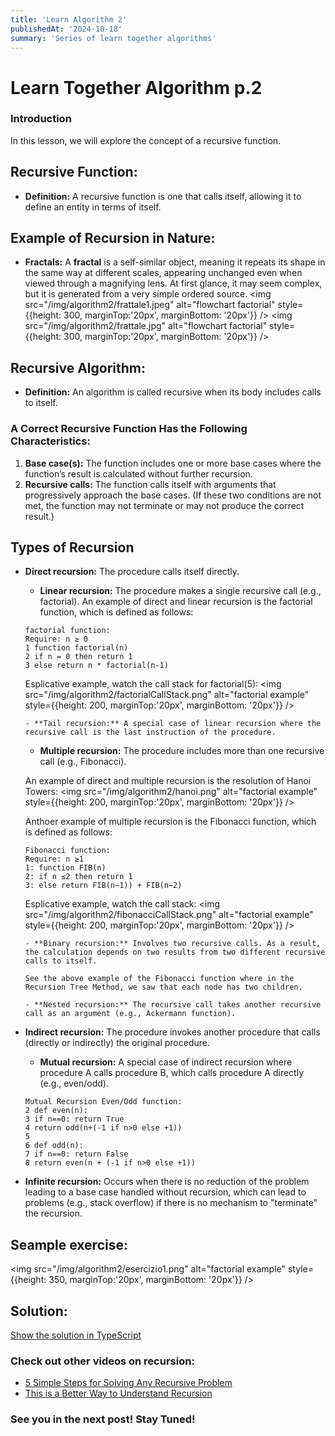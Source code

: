 ```yaml
---
title: 'Learn Algorithm 2'
publishedAt: '2024-10-18'
summary: 'Series of learn together algorithms'
---
```


# **Learn Together Algorithm p.2**

### **Introduction**
In this lesson, we will explore the concept of a recursive function.

## Recursive Function:
- **Definition:** A recursive function is one that calls itself, allowing it to define an entity in terms of itself.

## Example of Recursion in Nature:
- **Fractals:** A **fractal** is a self-similar object, meaning it repeats its shape in the same way at different scales, appearing unchanged even when viewed through a magnifying lens. At first glance, it may seem complex, but it is generated from a very simple ordered source. 
<img src="/img/algorithm2/frattale1.jpeg" alt="flowchart factorial" style={{height: 300, marginTop:'20px', marginBottom: '20px'}} />
<img src="/img/algorithm2/frattale.jpg" alt="flowchart factorial" style={{height: 300, marginTop:'20px', marginBottom: '20px'}} />

## Recursive Algorithm:
- **Definition:** An algorithm is called recursive when its body includes calls to itself.

### A Correct Recursive Function Has the Following Characteristics:

1. **Base case(s):** The function includes one or more base cases where the function’s result is calculated without further recursion.
2. **Recursive calls:** The function calls itself with arguments that progressively approach the base cases.
(If these two conditions are not met, the function may not terminate or may not produce the correct result.)

## Types of Recursion

- **Direct recursion:** The procedure calls itself directly.
   - **Linear recursion:** The procedure makes a single recursive call (e.g., factorial).
   An example of direct and linear recursion is the factorial function, which is defined as follows:
   ```
   factorial function:
   Require: n ≥ 0
   1 function factorial(n)
   2 if n = 0 then return 1
   3 else return n * factorial(n-1)
   ```
   Esplicative example, watch the call stack for factorial(5):
   <img src="/img/algorithm2/factorialCallStack.png" alt="factorial example" style={{height: 200, marginTop:'20px', marginBottom: '20px'}} />


      - **Tail recursion:** A special case of linear recursion where the recursive call is the last instruction of the procedure.
   
   - **Multiple recursion:** The procedure includes more than one recursive call (e.g., Fibonacci).

   An example of direct and multiple recursion is the resolution of Hanoi Towers:
   <img src="/img/algorithm2/hanoi.png" alt="factorial example" style={{height: 200, marginTop:'20px', marginBottom: '20px'}} />

   Anthoer example of multiple recursion is the Fibonacci function, which is defined as follows:
   ```
   Fibonacci function:
   Require: n ≥1
   1: function FIB(n)
   2: if n ≤2 then return 1
   3: else return FIB(n−1)) + FIB(n−2)
   ```
   Esplicative example, watch the call stack:
   <img src="/img/algorithm2/fibonacciCallStack.png" alt="factorial example" style={{height: 200, marginTop:'20px', marginBottom: '20px'}} />


      - **Binary recursion:** Involves two recursive calls. As a result, the calculation depends on two results from two different recursive calls to itself.

      See the above example of the Fibonacci function where in the Recursion Tree Method, we saw that each node has two children.

      - **Nested recursion:** The recursive call takes another recursive call as an argument (e.g., Ackermann function).

- **Indirect recursion:** The procedure invokes another procedure that calls (directly or indirectly) the original procedure.
   - **Mutual recursion:** A special case of indirect recursion where procedure A calls procedure B, which calls procedure A directly (e.g., even/odd).
   ```
   Mutual Recursion Even/Odd function:
   2 def even(n):
   3 if n==0: return True
   4 return odd(n+(-1 if n>0 else +1))
   5
   6 def odd(n):
   7 if n==0: return False
   8 return even(n + (-1 if n>0 else +1))
   ```
   
- **Infinite recursion:** Occurs when there is no reduction of the problem leading to a base case handled without recursion, which can lead to problems (e.g., stack overflow) if there is no mechanism to "terminate" the recursion.

## Seample exercise:
<img src="/img/algorithm2/esercizio1.png" alt="factorial example" style={{height: 350, marginTop:'20px', marginBottom: '20px'}} />

## Solution:
[Show the solution in TypeScript](https://github.com/FrancescoSanti96/learnAlgorithm/blob/main/2/solution.ts)

### Check out other videos on recursion:
- [5 Simple Steps for Solving Any Recursive Problem](https://www.youtube.com/watch?v=ngCos392W4w)
- [This is a Better Way to Understand Recursion](https://www.youtube.com/watch?v=Q83nN97LVOU&t=1s)

### **See you in the next post! Stay Tuned!**
